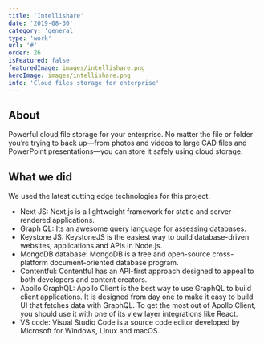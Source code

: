 ```yaml
---
title: 'Intellishare'
date: '2019-08-30'
category: 'general'
type: 'work'
url: '#'
order: 26
isFeatured: false
featuredImage: images/intellishare.png
heroImage: images/intellishare.png
info: 'Cloud files storage for enterprise'
---
```


## About

Powerful cloud file storage for your enterprise. No matter the file or folder you’re trying to back up—from photos and videos to large CAD files and PowerPoint presentations—you can store it safely using cloud storage.

## What we did

We used the latest cutting edge technologies for this project.

- Next JS: Next.js is a lightweight framework for static and server-rendered applications.
- Graph QL: Its an awesome query language for assessing databases.
- Keystone JS: KeystoneJS is the easiest way to build database-driven websites, applications and APIs in Node.js.
- MongoDB database: MongoDB is a free and open-source cross-platform document-oriented database program.
- Contentful: Contentful has an API-first approach designed to appeal to both developers and content creators.
- Apollo GraphQL: Apollo Client is the best way to use GraphQL to build client applications. It is designed from day one to make it easy to build UI that fetches data with GraphQL. To get the most out of Apollo Client, you should use it with one of its view layer integrations like React.
- VS code: Visual Studio Code is a source code editor developed by Microsoft for Windows, Linux and macOS.
